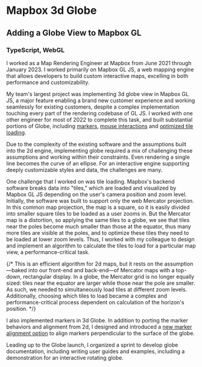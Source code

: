 # Mapbox 3d Globe

## Adding a Globe View to Mapbox GL

### TypeScript, WebGL

I worked as a Map Rendering Engineer at Mapbox from June 2021 through January 2023. I worked primarily on Mapbox GL JS, a web mapping engine that allows developers to build custom interactive maps, excelling in both performance and customizability.

My team's largest project was implementing 3d globe view in Mapbox GL JS, a major feature enabling a brand new customer experience and working seamlessly for existing customers, despite a complex implementation touching every part of the rendering codebase of GL JS. I worked with one other engineer for most of 2022 to complete this task, and built substantial portions of Globe, including [markers](https://github.com/mapbox/mapbox-gl-js/pull/11556), [mouse interactions](https://github.com/mapbox/mapbox-gl-js/pull/11862) and [optimized tile loading](https://github.com/mapbox/mapbox-gl-js/pull/12137).

Due to the complexity of the existing software and the assumptions built into the 2d engine, implementing globe required a mix of challenging these assumptions and working within their constraints. Even rendering a single line becomes the curve of an ellipse. For an interactive engine supporting deeply customizable styles and data, the challenges are many.

One challenge that I worked on was tile loading. Mapbox's backend software breaks data into "tiles," which are loaded and visualized by Mapbox GL JS depending on the user's camera position and zoom level. Initially, the software was built to support only the web Mercator projection. In this common map projection, the map is a square, so it is easily divided into smaller square tiles to be loaded as a user zooms in. But the Mercator map is a distortion, so applying the same tiles to a globe, we see that tiles near the poles become much smaller than those at the equator, thus many more tiles are visible at the poles, and to optimize these tiles they need to be loaded at lower zoom levels. Thus, I worked with my colleague to design and implement an algorithm to calculate the tiles to load for a particular map view, a performance-critical task.

{/* This is an efficient algorithm for 2d maps, but it rests on the assumption—baked into our front-end and back-end—of Mercator maps with a top-down, rectangular display. In a globe, the Mercator grid is no longer equally sized: tiles near the equator are larger while those near the pole are smaller. As such, we needed to simultaneously load tiles at different zoom levels. Additionally, choosing which tiles to load became a complex and performance-critical process dependent on calculation of the horizon's position. */}

I also implemented markers in 3d Globe. In addition to porting the marker behaviors and alignment from 2d, I designed and introduced a [new marker alignment option](https://github.com/mapbox/mapbox-gl-js/pull/11894) to align markers perpendicular to the surface of the globe.

Leading up to the Globe launch, I organized a sprint to develop globe documentation, including writing user guides and examples, including a demonstration for an interactive rotating globe.
